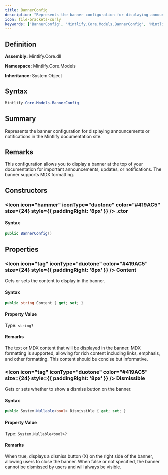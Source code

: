 ```yaml
---
title: BannerConfig
description: "Represents the banner configuration for displaying announcements or notifications in the Mintlify documentation site."
icon: file-brackets-curly
keywords: ['BannerConfig', 'Mintlify.Core.Models.BannerConfig', 'Mintlify.Core.Models', 'class', 'System.Object']
---
```


## Definition

**Assembly:** Mintlify.Core.dll

**Namespace:** Mintlify.Core.Models

**Inheritance:** System.Object

## Syntax

```csharp
Mintlify.Core.Models.BannerConfig
```

## Summary

Represents the banner configuration for displaying announcements or notifications in the Mintlify documentation site.

## Remarks

This configuration allows you to display a banner at the top of your documentation
            for important announcements, updates, or notifications. The banner supports MDX formatting.

## Constructors

### <Icon icon="hammer" iconType="duotone" color="#419AC5" size={24} style={{ paddingRight: '8px' }} />  .ctor

#### Syntax

```csharp
public BannerConfig()
```

## Properties

### <Icon icon="tag" iconType="duotone" color="#419AC5" size={24} style={{ paddingRight: '8px' }} />  Content

Gets or sets the content to display in the banner.

#### Syntax

```csharp
public string Content { get; set; }
```

#### Property Value

Type: `string?`

#### Remarks

The text or MDX content that will be displayed in the banner. MDX formatting
            is supported, allowing for rich content including links, emphasis, and other
            formatting. This content should be concise but informative.

### <Icon icon="tag" iconType="duotone" color="#419AC5" size={24} style={{ paddingRight: '8px' }} />  Dismissible

Gets or sets whether to show a dismiss button on the banner.

#### Syntax

```csharp
public System.Nullable<bool> Dismissible { get; set; }
```

#### Property Value

Type: `System.Nullable<bool>?`

#### Remarks

When true, displays a dismiss button (X) on the right side of the banner,
            allowing users to close the banner. When false or not specified, the banner
            cannot be dismissed by users and will always be visible.

